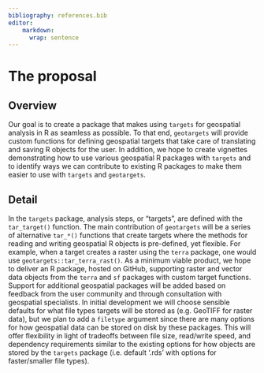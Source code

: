 ```yaml
---
bibliography: references.bib
editor:
    markdown: 
      wrap: sentence
---
```


# The proposal

<!--
This is where the proposal should be outlined. 
-->

## Overview

<!--
At a high-level address what your proposal is and how it will address the problem identified. Highlight any benefits to the R Community that follow from solving the problem. This should be your most compelling section.
-->

Our goal is to create a package that makes using `targets` for geospatial analysis in R as seamless as possible.
To that end, `geotargets` will provide custom functions for defining geospatial targets that take care of translating and saving R objects for the user.
In addition, we hope to create vignettes demonstrating how to use various geospatial R packages with `targets` and to identify ways we can contribute to existing R packages to make them easier to use with `targets` and `geotargets`.

## Detail

<!--
Go into more detail about the specifics of the project and it delivers against the problem.

Depending on project type the detail section should include:

 - [ ] Minimum Viable Product
 - [ ] Architecture
 - [ ] Assumptions
-->

In the `targets` package, analysis steps, or "targets", are defined with the `tar_target()` function.
The main contribution of `geotargets` will be a series of alternative `tar_*()` functions that create targets where the methods for reading and writing geospatial R objects is pre-defined, yet flexible.
For example, when a target creates a raster using the `terra` package, one would use `geotargets::tar_terra_rast()`.
As a minimum viable product, we hope to deliver an R package, hosted on GitHub, supporting raster and vector data objects from the `terra` and `sf` packages with custom target functions.
Support for additional geospatial packages will be added based on feedback from the user community and through consultation with geospatial specialists.
In initial development we will choose sensible defaults for what file types targets will be stored as (e.g. GeoTIFF for raster data), but we plan to add a `filetype` argument since there are many options for how geospatial data can be stored on disk by these packages.
This will offer flexibility in light of tradeoffs between file size, read/write speed, and dependency requirements similar to the existing options for how objects are stored by the `targets` package (i.e. default '.rds' with options for faster/smaller file types).
